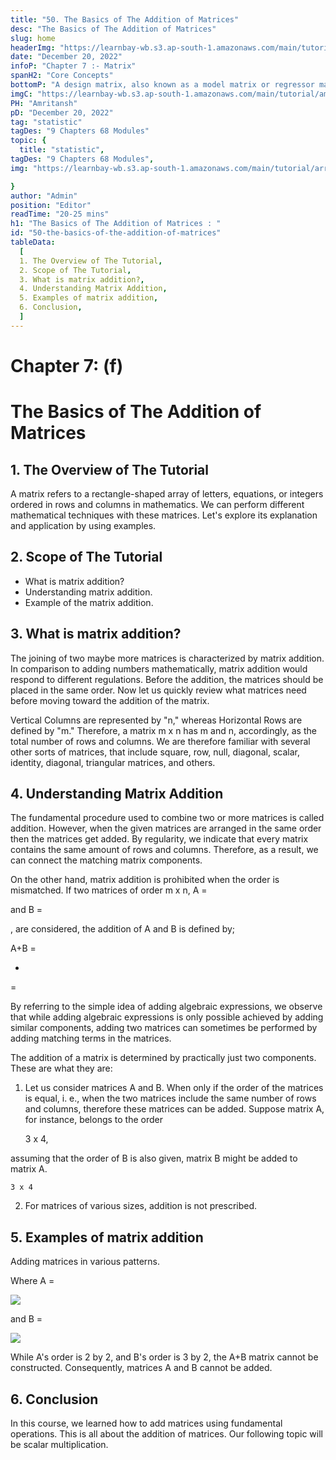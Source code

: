 ```yaml
---
title: "50. The Basics of The Addition of Matrices"
desc: "The Basics of The Addition of Matrices"
slug: home
headerImg: "https://learnbay-wb.s3.ap-south-1.amazonaws.com/main/tutorial/Statistics+Header.png"
date: "December 20, 2022"
infoP: "Chapter 7 :- Matrix"
spanH2: "Core Concepts"
bottomP: "A design matrix, also known as a model matrix or regressor matrix and sometimes represented by the letter X, is a matrix of values for explanatory variables of a collection of objects utilized in statistics and, more specifically, regression analysis."
imgC: "https://learnbay-wb.s3.ap-south-1.amazonaws.com/main/tutorial/amritansh.png"
PH: "Amritansh"
pD: "December 20, 2022"
tag: "statistic"
tagDes: "9 Chapters 68 Modules"
topic: {
  title: "statistic",
tagDes: "9 Chapters 68 Modules",
img: "https://learnbay-wb.s3.ap-south-1.amazonaws.com/main/tutorial/arrow.png"

}
author: "Admin"
position: "Editor"
readTime: "20-25 mins"
h1: "The Basics of The Addition of Matrices : "
id: "50-the-basics-of-the-addition-of-matrices"
tableData:
  [
  1. The Overview of The Tutorial, 
  2. Scope of The Tutorial,  
  3. What is matrix addition?,  
  4. Understanding Matrix Addition, 
  5. Examples of matrix addition,
  6. Conclusion, 
  ]
---
```


# **Chapter 7: (f)**


# **The Basics of The Addition of Matrices**


## 1. The Overview of The Tutorial

 A matrix refers to a rectangle-shaped array of letters, equations, or integers ordered in rows and columns in mathematics. We can perform different mathematical techniques with these matrices. Let's explore its explanation and application by using examples.


## 2. Scope of The Tutorial



* What is matrix addition?
* Understanding matrix addition.
* Example of the matrix addition.


## 3. What is matrix addition?

The joining of two maybe more matrices is characterized by matrix addition. In comparison to adding numbers mathematically, matrix addition would respond to different regulations. Before the addition, the matrices should be placed in the same order. Now let us quickly review what matrices need before moving toward the addition of the matrix.

Vertical Columns are represented by "n," whereas Horizontal Rows are defined by "m." Therefore, a matrix m x n has m and n, accordingly, as the total number of rows and columns. We are therefore familiar with several other sorts of matrices, that include square, row, null, diagonal, scalar, identity, diagonal, triangular matrices, and others.


## 4. Understanding Matrix Addition

The fundamental procedure used to combine two or more matrices is called addition. However, when the given matrices are arranged in the same order then the matrices get added. By regularity, we indicate that every matrix contains the same amount of rows and columns. Therefore, as a result, we can connect the matching matrix components.

On the other hand, matrix addition is prohibited when the order is mismatched. If two matrices of order m x n, A = 

and B = 

, are considered, the addition of A and B is defined by;

A+B = 

+ 

=

By referring to the simple idea of adding algebraic expressions, we observe that while adding algebraic expressions is only possible achieved by adding similar components, adding two matrices can sometimes be performed by adding matching terms in the matrices.

The addition of a matrix is determined by practically just two components. These are what they are:



1. Let us consider matrices A and B. When only if the order of the matrices is equal, i. e., when the two matrices include the same number of rows and columns, therefore these matrices can be added. Suppose matrix A, for instance, belongs to the order

	3 x 4,

assuming that the order of B is also given, matrix B might be added                        to matrix A.

	3 x 4



2. For matrices of various sizes, addition is not prescribed.


## 5. Examples of matrix addition

Adding matrices in various patterns.

Where A =


<img src="https://learnbay-wb.s3.ap-south-1.amazonaws.com/main/tutorial/statistics/matrix+addition+first+image.jpg"></img>


and B =


<img src="https://learnbay-wb.s3.ap-south-1.amazonaws.com/main/tutorial/statistics/matrix+addition+second+image.jpg"></img>


While A's order is 2 by 2, and B's order is 3 by 2, the A+B matrix cannot be constructed. Consequently, matrices A and B cannot be added.


## 6. Conclusion

In this course, we learned how to add matrices using fundamental operations. This is all about the addition of matrices. Our following topic will be scalar multiplication.